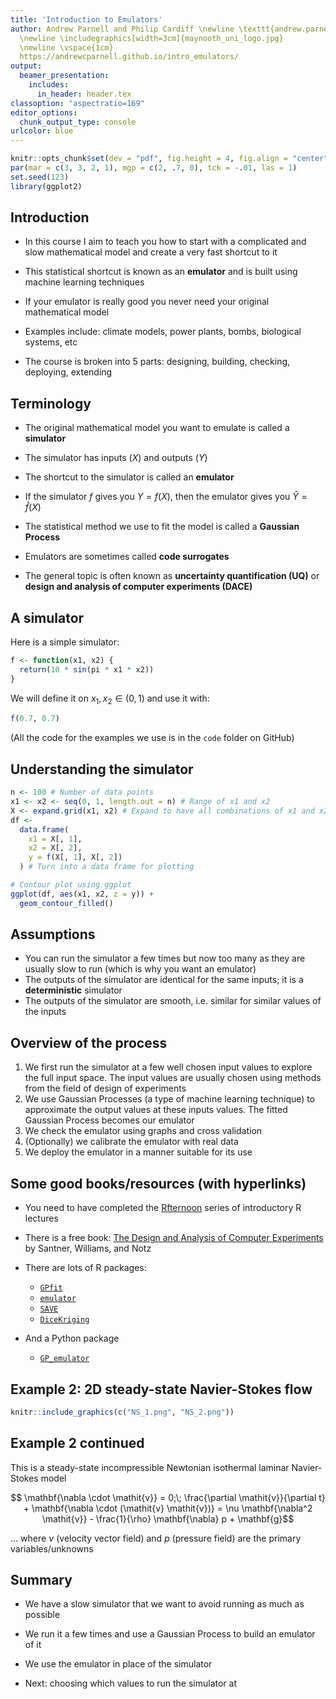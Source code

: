 ```yaml
---
title: 'Introduction to Emulators'
author: Andrew Parnell and Philip Cardiff \newline \texttt{andrew.parnell@mu.ie}   \newline \vspace{1cm}
  \newline \includegraphics[width=3cm]{maynooth_uni_logo.jpg}
  \newline \vspace{1cm}
  https://andrewcparnell.github.io/intro_emulators/
output:
  beamer_presentation:
    includes:
      in_header: header.tex
classoption: "aspectratio=169"
editor_options: 
  chunk_output_type: console
urlcolor: blue
---
```


```r
knitr::opts_chunk$set(dev = "pdf", fig.height = 4, fig.align = "center")
par(mar = c(3, 3, 2, 1), mgp = c(2, .7, 0), tck = -.01, las = 1)
set.seed(123)
library(ggplot2)
```

## Introduction

- In this course I aim to teach you how to start with a complicated and slow mathematical model and create a very fast shortcut to it

- This statistical shortcut is known as an __emulator__ and is built using machine learning techniques

- If your emulator is really good you never need your original mathematical model

- Examples include: climate models, power plants, bombs, biological systems, etc

- The course is broken into 5 parts: designing, building, checking, deploying, extending

## Terminology

- The original mathematical model you want to emulate is called a __simulator__

- The simulator has inputs ($X$) and outputs ($Y$)

- The shortcut to the simulator is called an __emulator__

- If the simulator $f$ gives you $Y = f(X)$, then the emulator gives you $\hat{Y} = \hat{f}(X)$

- The statistical method we use to fit the model is called a __Gaussian Process__

- Emulators are sometimes called __code surrogates__

- The general topic is often known as __uncertainty quantification (UQ)__ or __design and analysis of computer experiments (DACE)__

## A simulator

Here is a simple simulator:

```r
f <- function(x1, x2) {
  return(10 * sin(pi * x1 * x2))
}
```

We will define it on $x_1, x_2 \in (0,1)$ and use it with:

```r
f(0.7, 0.7)
```

(All the code for the examples we use is in the `code` folder on GitHub)

## Understanding the simulator

```r
n <- 100 # Number of data points
x1 <- x2 <- seq(0, 1, length.out = n) # Range of x1 and x2
X <- expand.grid(x1, x2) # Expand to have all combinations of x1 and x2
df <-
  data.frame(
    x1 = X[, 1],
    x2 = X[, 2],
    y = f(X[, 1], X[, 2])
  ) # Turn into a data frame for plotting

# Contour plot using ggplot
ggplot(df, aes(x1, x2, z = y)) +
  geom_contour_filled()
```

## Assumptions

  - You can run the simulator a few times but now too many as they are usually slow to run (which is why you want an emulator)
  - The outputs of the simulator are identical for the same inputs; it is a __deterministic__ simulator
  - The outputs of the simulator are smooth, i.e. similar for similar values of the inputs

## Overview of the process

 1. We first run the simulator at a few well chosen input values to explore the full input space. The input values are usually chosen using methods from the field of design of experiments
 1. We use Gaussian Processes (a type of machine learning technique) to approximate the output values at these inputs values. The fitted Gaussian Process becomes our emulator
 1. We check the emulator using graphs and cross validation
 1. (Optionally) we calibrate the emulator with real data
 1. We deploy the emulator in a manner suitable for its use
 
## Some good books/resources (with hyperlinks)

- You need to have completed the [Rfternoon](https://andrewcparnell.github.io/Rfternoon/) series of introductory R lectures

- There is a free book: [The Design and Analysis of Computer Experiments](https://www.asc.ohio-state.edu/santner.1/TJS-BJW-WIN/master-driver.pdf) by Santner, Williams, and Notz

- There are lots of R packages: 

    - [`GPfit`](https://cran.r-project.org/web/packages/GPfit/index.html)
    - [`emulator`](https://cran.r-project.org/web/packages/emulator/index.html)
    - [`SAVE`](https://cran.r-project.org/web/packages/SAVE/index.html)
    - [`DiceKriging`](https://cran.r-project.org/web/packages/DiceKriging/index.html)
    
- And a Python package

    - [`GP_emulator`](https://gp-emulator.readthedocs.io/en/latest/)
    
## Example 2: 2D steady-state Navier-Stokes flow

```r
knitr::include_graphics(c("NS_1.png", "NS_2.png"))
```

## Example 2 continued

This is a steady-state incompressible Newtonian isothermal laminar Navier-Stokes model

$$ \mathbf{\nabla \cdot \mathit{v}} = 0;\; \frac{\partial \mathit{v}}{\partial t} + \mathbf{\nabla \cdot (\mathit{v} \mathit{v})} = \nu \mathbf{\nabla^2 \mathit{v}} - \frac{1}{\rho} \mathbf{\nabla} p + \mathbf{g}$$

... where $\nu$ (velocity vector field) and $p$ (pressure field) are the primary variables/unknowns

## Summary

- We have a slow simulator that we want to avoid running as much as possible

- We run it a few times and use a Gaussian Process to build an emulator of it

- We use the emulator in place of the simulator 

- Next: choosing which values to run the simulator at

